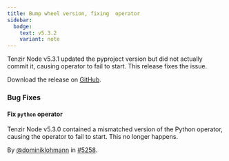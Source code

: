 ```yaml
---
title: Bump wheel version, fixing  operator
sidebar:
  badge:
    text: v5.3.2
    variant: note
---
```


Tenzir Node v5.3.1 updated the pyproject version but did not actually commit it, causing  operator to fail to start. This release fixes the issue.

Download the release on [GitHub](https://github.com/tenzir/tenzir/releases/tag/v5.3.2).

### Bug Fixes

#### Fix `python` operator

Tenzir Node v5.3.0 contained a mismatched version of the Python operator,
causing the operator to fail to start. This no longer happens.

By [@dominiklohmann](https://github.com/dominiklohmann) in [#5258](https://github.com/tenzir/tenzir/pull/5258).
